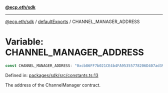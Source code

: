[**@ecp.eth/sdk**](../../index.mdx)

***

[@ecp.eth/sdk](/sdk-reference/index.mdx) / [defaultExports](/sdk-reference/defaultExports/index.mdx) / CHANNEL\_MANAGER\_ADDRESS

# Variable: CHANNEL\_MANAGER\_ADDRESS

```ts
const CHANNEL_MANAGER_ADDRESS: "0xcb86FF7b021CE4b4FA95355778206D407ad39D71";
```

Defined in: [packages/sdk/src/constants.ts:13](https://github.com/ecp-eth/comments-monorepo/blob/main/packages/sdk/src/constants.ts#L13)

The address of the ChannelManager contract.
